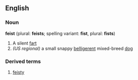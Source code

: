 ==English==
===Noun===
'''feist''' (plural: '''feists'''; spelling variant: '''fist''', plural: '''fists''')
#A silent [[fart]]
#''(US regional)'' a small snappy [[belligerent]] mixed-breed [[dog]]
===Derived terms===
#[[feisty]]